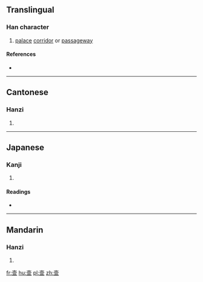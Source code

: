 {{also|壼}}
==Translingual==

===Han character===
{{Han char|rn=33|rad=士|as=08|sn=11|four=|canj=土月一金 (GBMC), X土月一金 (XGBMC)|ids=⿳士冖亚}}

# [[palace]] [[corridor]] or [[passageway]]

====References====
* {{Han ref|kx=0243.091|hdz=10458.060|uh=58F8|ud=22776}}

----

==Cantonese==

===Hanzi===
{{yue-hanzi|jyut=[[kwan2]]|y=kwan2}}

# {{defn|lang=yue|sort=士08}}

----

==Japanese==

===Kanji===
{{ja-kanji|grade=|rs=士08}}

# {{defn|lang=ja|sort=士08}}

====Readings====
* {{ja-readings|on=[[こん]] (kon)|kun=[[へやのつろ]] (heyanotsuro), [[おく]] (oku)}}

----

==Mandarin==

===Hanzi===
{{cmn-hanzi|tra=壼|pin=[[kǔn]] ([[kun3]])|wg=k'un<sup>3</sup>}}

# {{defn|lang=cmn|sort=士08}}

[[fr:壸]]
[[hu:壸]]
[[pl:壸]]
[[zh:壸]]